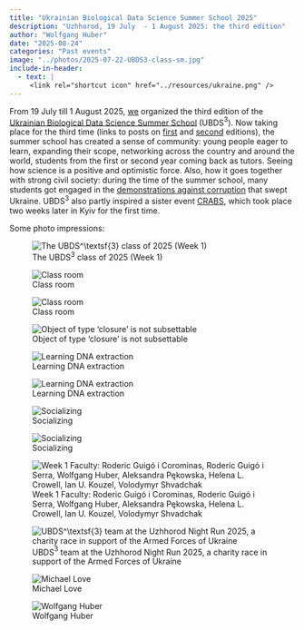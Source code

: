```yaml
---
title: "Ukrainian Biological Data Science Summer School 2025"
description: "Uzhhorod, 19 July  - 1 August 2025: the third edition"
author: "Wolfgang Huber"
date: "2025-08-24"
categories: "Past events"
image: "../photos/2025-07-22-UBDS3-class-sm.jpg"
include-in-header:
  - text: |
     <link rel="shortcut icon" href="../resources/ukraine.png" />
---
```


From 19 July till 1 August 2025, [we](https://www.bds3.org/our-team) organized the third edition of the [Ukrainian Biological Data Science Summer School](https://www.bds3.org) (UBDS$^\textsf{3}$). Now taking place for the third time (links to posts on [first](2023-07-ubds3.html) and [second](2024-07-ubds3.html) editions), the summer school has created a sense of community: young people eager to learn, expanding their scope, networking across the country and around the world, students from the first or second year coming back as tutors. Seeing how science is a positive and optimistic force. Also, how it goes together with strong civil society: during the time of the summer school, many students got engaged in the [demonstrations against corruption](https://en.wikipedia.org/wiki/2025_anti-corruption_protests_in_Ukraine) that swept Ukraine. UBDS$^\textsf{3}$ also partly inspired a sister event [CRABS](https://crabs.kse.ua/), which took place two weeks later in Kyiv for the first time.

Some photo impressions:

![The UBDS$^\textsf{3}$ class of 2025 (Week 1)](../photos/2025-07-22-UBDS3-class.jpg)

:::: {layout-ncol=2}
![Class room](../photos/2025-07-UBDS3-AleksMikeHelena.jpg)

![Class room](../photos/2025-07-UBDS3-classroom.jpg)
 
![Object of type 'closure' is not subsettable](../photos/Flow_IMG_20250729_151243_01_997.jpg)

![Learning DNA extraction](../photos/Flow_IMG_20250727_175846_01_955.jpg)

![Learning DNA extraction](../photos/Flow_IMG_20250727_181148_01_948.jpg)

![Socializing](../photos/2025-07-28-UBDS3-pub.jpg)

![Socializing](../photos/2025-07-29-BuffaloUngvar.jpg)

![Week 1 Faculty: Roderic Guigó i Corominas, Roderic Guigó i Serra, Wolfgang Huber, Aleksandra Pękowska, Helena L. Crowell, Ian U. Kouzel, Volodymyr Shvadchak](../photos/2025-07-UBDS3-Faculty-Week1.jpg)

![UBDS$^\textsf{3}$ team at the Uzhhorod Night Run 2025, a charity race in support of the Armed Forces of Ukraine](../photos/2025-07-UBDS3-NightRun.jpg)

![Michael Love](../photos/2025-07-UBDS3-MikeLove.jpg)

![Wolfgang Huber](../photos/2025-07-UBDS3-Wolfgang.jpg)
:::

<!-- ![Matthias Meyer-Bender](../photos/) -->

